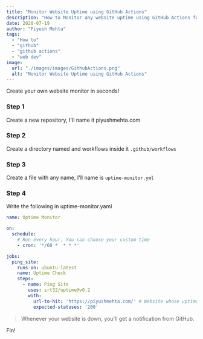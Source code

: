 ```yaml
---
title: "Monitor Website Uptime using GitHub Actions"
description: "How to Monitor any website uptime using GitHub Actions for free"
date: 2020-07-19
author: "Piyush Mehta"
tags:
  - "How to"
  - "github"
  - "github actions"
  - "web dev"
image:
  url: "./images/images/GithubActions.png"
  alt: "Monitor Website Uptime using GitHub Actions"
---
```



Create your own website monitor in seconds!

### Step 1

Create a new repository, I'll name it piyushmehta.com

### Step 2

Create a directory named and workflows inside it `.github/workflows`

### Step 3

Create a file with any name, I'll name is `uptime-monitor.yml`

### Step 4

Write the following in uptime-monitor.yaml

```yml
name: Uptime Monitor

on:
  schedule:
    # Run every hour, You can choose your custom time
    - cron: '*/60 *  * * *'

jobs:
  ping_site:
    runs-on: ubuntu-latest
    name: Uptime Check
    steps:
      - name: Ping Site
        uses: srt32/uptime@v0.2
        with:
          url-to-hit: 'https://piyushmehta.com/' # Website whose uptime you want to track
          expected-statuses: '200'
```

> Whenever your website is down, you'll get a notification from GitHub.

Fin!
